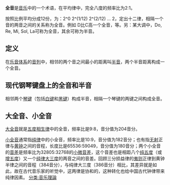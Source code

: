 {{request translation|ja}}
'''全音'''是[[音乐|音乐]]中的一个术语，在平均律中，完全八度的频率比为2:1。

按照比例平均分成12份，为：2^0 2^(1/12) 2^(2/12) ... 2，定出十二律，相隔一个音的两音之间的关系称为全音。例如 D比C高一个全音，等。另：某大调中，Do, Re, Mi, Sol, La可称为全音，其余可称为半音。

==定义==
在[[乐音体系|乐音体系]]的[[音列|音列]]中，相邻的两个音之间最小的距离叫[[半音|半音]]，两个半音距离构成一个全音。

==现代钢琴键盘上的全音和半音==
相邻两个[[琴键|琴键]]（包括[[白键|白键]]和[[黑键|黑键]]）构成半音，相隔一个琴键的两键之间构成全音。

==大全音、小全音==
[[大全音|大全音]]就是[[五度相生律|五度相生律]]中的全音，频率比是9:8，音分值为204音分。

[[小全音|小全音]]通常指[[纯律|纯律]]中的小全音，频率比是10:9，音分值为182音分；也有指[[降B大调|无射]]正律与[[C_(音名)|黄钟]]之间的音程，长度比是65536:59049，音分值为180音分；两个小全音的[[音差|音差]]是频率比为32805:32768的[[小微音差|小微音差]]，这个音差也是相距八个[[纯五度|纯五度]]（或[[增五度|增五度]]）又一个[[纯律|纯律]][[大三度|大三度]]的两音之间的音差。回顾三分损益律的[[降A大调|夷则]]正律到黄钟半律之间的音程（384音分），与纯律大三度（386音分）相比，其差异就是如此，故在古代音乐家的听觉中，这两律是协和的，这种转化也给中国古代钟律带来纯律因素。
[[分类:音乐理論|分类:音乐理論]]